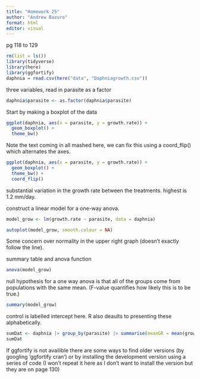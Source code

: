 ```yaml
---
title: "Homework 25"
author: "Andrew Bazuro"
format: html
editor: visual
---
```

pg 118 to 129
```r
rm(list = ls())
library(tidyverse)
library(here)
library(ggfortify)
daphnia = read.csv(here("data", "Daphniagrowth.csv"))
```

three variables, read in parasite as a factor
```r
daphnia$parasite <- as.factor(daphnia$parasite)
```

Start by making a boxplot of the data

```r
ggplot(daphnia, aes(x = parasite, y = growth.rate)) +
  geom_boxplot() +
  theme_bw()
```

Note the text coming in all mashed here, we can fix this using a coord_flip() which alternates the axes.
```r
ggplot(daphnia, aes(x = parasite, y = growth.rate)) +
  geom_boxplot() +
  theme_bw() +
  coord_flip()
```

substantial variation in the growth rate between the treatments. highest is 1.2 mm/day.

construct a linear model for a one-way anova.

```r
model_grow <- lm(growth.rate ~ parasite, data = daphnia)
```

```r
autoplot(model_grow, smooth.colour = NA)
```

Some concern over normality in the upper right graph (doesn't exactly follow the line).

summary table and anova function
```r
anova(model_grow)
```

null hypothesis for a one way anova is that all of the groups come from populations with the same mean. (F-value quantifies how likely this is to be true.)

```r
summary(model_grow)
```
control is labelled intercept here. R also deaults to presenting these alphabetically.
```r
sumDat <- daphnia |> group_by(parasite) |> summarise(meanGR = mean(growth.rate))
sumDat
```
If ggfortify is not availible there are some ways to find older versions (by googling 'ggfortify cran') or by installing the development version using a series of code (I won't repeat it here as I don't want to install the version but they are on page 130)